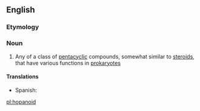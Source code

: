 ==English==

===Etymology===
{{rfe}}

===Noun===
{{wikipedia|hopanoids}}
{{en-noun}}

# {{context|biochemistry|lang=en}} Any of a class of [[pentacyclic]] compounds, somewhat similar to [[steroid]]s, that have various functions in [[prokaryote]]s

====Translations====
{{trans-top|class of pentacyclic compounds}}
*Spanish: {{t-|es|hopanoide}}
{{trans-mid}}
{{trans-bottom}}

[[pl:hopanoid]]